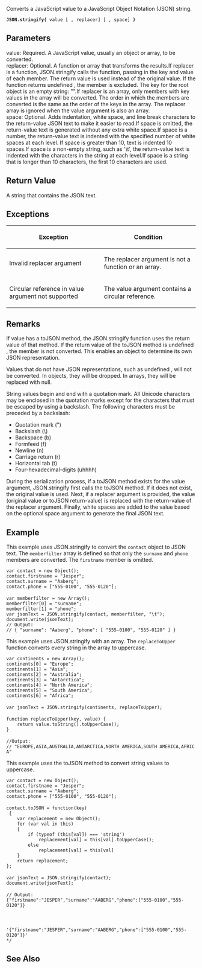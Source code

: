 Converts a JavaScript value to a JavaScript Object Notation (JSON) string.

 '''JSON.stringify(''' value [ , replacer] [ , space] ''')'''

==Parameters==
; value: Required. A JavaScript value, usually an object or array, to be converted.
; replacer: Optional. A function or array that transforms the results.If replacer is a function, JSON.stringify calls the function, passing in the key and value of each member. The return value is used instead of the original value. If the function returns undefined , the member is excluded. The key for the root object is an empty string: "".If replacer is an array, only members with key values in the array will be converted. The order in which the members are converted is the same as the order of the keys in the array. The replacer array is ignored when the value argument is also an array.
; space: Optional. Adds indentation, white space, and line break characters to the return-value JSON text to make it easier to read.If space is omitted, the return-value text is generated without any extra white space.If space is a number, the return-value text is indented with the specified number of white spaces at each level. If space is greater than 10, text is indented 10 spaces.If space is a non-empty string, such as '\t', the return-value text is indented with the characters in the string at each level.If space is a string that is longer than 10 characters, the first 10 characters are used.

==Return Value==
A string that contains the JSON text.


==Exceptions==
{| class='wikitable'
|-
! Exception
! Condition
|-
| Invalid replacer argument
| The replacer argument is not a function or an array.
|-
| Circular reference in value argument not supported
| The value argument contains a circular reference.
|}

==Remarks==
If value has a toJSON method, the JSON.stringify function uses the return value of that method. If the return value of the toJSON method is undefined , the member is not converted. This enables an object to determine its own JSON representation.

Values that do not have JSON representations, such as undefined , will not be converted. In objects, they will be dropped. In arrays, they will be replaced with null.

String values begin and end with a quotation mark. All Unicode characters may be enclosed in the quotation marks except for the characters that must be escaped by using a backslash. The following characters must be preceded by a backslash:

* Quotation mark (")
* Backslash (\)
* Backspace (b)
* Formfeed (f)
* Newline (n)
* Carriage return (r)
* Horizontal tab (t)
* Four-hexadecimal-digits (uhhhh)
During the serialization process, if a toJSON method exists for the value argument, JSON.stringify first calls the toJSON method. If it does not exist, the original value is used. Next, if a replacer argument is provided, the value (original value or toJSON return-value) is replaced with the return-value of the replacer argument. Finally, white spaces are added to the value based on the optional space argument to generate the final JSON text.


==Example==
This example uses JSON.stringify to convert the <code>contact</code> object to JSON text. The <code>memberfilter</code> array is defined so that only the <code>surname</code> and <code>phone</code> members are converted. The <code>firstname</code> member is omitted.

 var contact = new Object();
 contact.firstname = "Jesper";
 contact.surname = "Aaberg";
 contact.phone = ["555-0100", "555-0120"];
 
 var memberfilter = new Array();
 memberfilter[0] = "surname";
 memberfilter[1] = "phone";
 var jsonText = JSON.stringify(contact, memberfilter, "\t");
 document.write(jsonText);
 // Output: 
 // { "surname": "Aaberg", "phone": [ "555-0100", "555-0120" ] }
This example uses JSON.stringify with an array. The <code>replaceToUpper</code> function converts every string in the array to uppercase.

 var continents = new Array();
 continents[0] = "Europe";
 continents[1] = "Asia";
 continents[2] = "Australia";
 continents[3] = "Antarctica";
 continents[4] = "North America";
 continents[5] = "South America";
 continents[6] = "Africa";
 
 var jsonText = JSON.stringify(continents, replaceToUpper);
 
 function replaceToUpper(key, value) {
     return value.toString().toUpperCase();
 }
 
 //Output:
 // "EUROPE,ASIA,AUSTRALIA,ANTARCTICA,NORTH AMERICA,SOUTH AMERICA,AFRICA"
This example uses the toJSON method to convert string values to uppercase.

 var contact = new Object(); 
 contact.firstname = "Jesper";
 contact.surname = "Aaberg";
 contact.phone = ["555-0100", "555-0120"];
 
 contact.toJSON = function(key)
  {
     var replacement = new Object();
     for (var val in this)
     {
         if (typeof (this[val]) === 'string')
             replacement[val] = this[val].toUpperCase();
         else
             replacement[val] = this[val]
     }
     return replacement;
 };
 
 var jsonText = JSON.stringify(contact);
 document.write(jsonText);
 
 // Output:
 {"firstname":"JESPER","surname":"AABERG","phone":["555-0100","555-0120"]}
 
 
 
 '{"firstname":"JESPER","surname":"AABERG","phone":["555-0100","555-0120"]}'
 */

==See Also==

              

              
